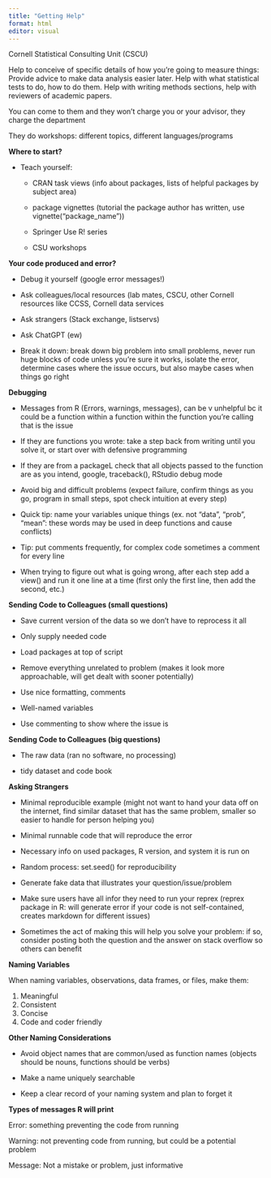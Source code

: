 ```yaml
---
title: "Getting Help"
format: html
editor: visual
---
```


Cornell Statistical Consulting Unit (CSCU)

Help to conceive of specific details of how you're going to measure things: Provide advice to make data analysis easier later. Help with what statistical tests to do, how to do them. Help with writing methods sections, help with reviewers of academic papers.

You can come to them and they won't charge you or your advisor, they charge the department

They do workshops: different topics, different languages/programs

**Where to start?**

-   Teach yourself:

    -   CRAN task views (info about packages, lists of helpful packages by subject area)

    -   package vignettes (tutorial the package author has written, use vignette("package_name"))

    -   Springer Use R! series

    -   CSU workshops

**Your code produced and error?**

-   Debug it yourself (google error messages!)

-   Ask colleagues/local resources (lab mates, CSCU, other Cornell resources like CCSS, Cornell data services

-   Ask strangers (Stack exchange, listservs)

-   Ask ChatGPT (ew)

-   Break it down: break down big problem into small problems, never run huge blocks of code unless you're sure it works, isolate the error, determine cases where the issue occurs, but also maybe cases when things go right

**Debugging**

-   Messages from R (Errors, warnings, messages), can be v unhelpful bc it could be a function within a function within the function you're calling that is the issue

-   If they are functions you wrote: take a step back from writing until you solve it, or start over with defensive programming

-   If they are from a packageL check that all objects passed to the function are as you intend, google, traceback(), RStudio debug mode

-   Avoid big and difficult problems (expect failure, confirm things as you go, program in small steps, spot check intuition at every step)

-   Quick tip: name your variables unique things (ex. not "data", "prob", "mean": these words may be used in deep functions and cause conflicts)

-   Tip: put comments frequently, for complex code sometimes a comment for every line

-   When trying to figure out what is going wrong, after each step add a view() and run it one line at a time (first only the first line, then add the second, etc.)

**Sending Code to Colleagues (small questions)**

-   Save current version of the data so we don't have to reprocess it all

-   Only supply needed code

-   Load packages at top of script

-   Remove everything unrelated to problem (makes it look more approachable, will get dealt with sooner potentially)

-   Use nice formatting, comments

-   Well-named variables

-   Use commenting to show where the issue is

**Sending Code to Colleagues (big questions)**

-   The raw data (ran no software, no processing)

-   tidy dataset and code book

**Asking Strangers**

-   Minimal reproducible example (might not want to hand your data off on the internet, find similar dataset that has the same problem, smaller so easier to handle for person helping you)

-   Minimal runnable code that will reproduce the error

-   Necessary info on used packages, R version, and system it is run on

-   Random process: set.seed() for reproducibility

-   Generate fake data that illustrates your question/issue/problem

-   Make sure users have all infor they need to run your reprex (reprex package in R: will generate error if your code is not self-contained, creates markdown for different issues)

-   Sometimes the act of making this will help you solve your problem: if so, consider posting both the question and the answer on stack overflow so others can benefit

**Naming Variables**

When naming variables, observations, data frames, or files, make them:

1.  Meaningful
2.  Consistent
3.  Concise
4.  Code and coder friendly

**Other Naming Considerations**

-   Avoid object names that are common/used as function names (objects should be nouns, functions should be verbs)

-   Make a name uniquely searchable

-   Keep a clear record of your naming system and plan to forget it

**Types of messages R will print**

Error: something preventing the code from running

Warning: not preventing code from running, but could be a potential problem

Message: Not a mistake or problem, just informative
